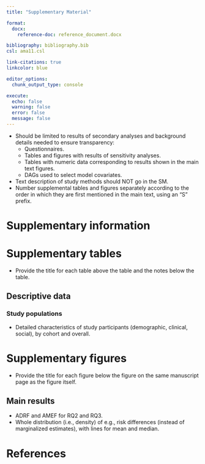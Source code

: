 ```yaml
---
title: "Supplementary Material"

format:
  docx:
    reference-doc: reference_document.docx

bibliography: bibliography.bib
csl: ama11.csl

link-citations: true
linkcolor: blue

editor_options: 
  chunk_output_type: console

execute:
  echo: false
  warning: false
  error: false
  message: false
---
```


- Should be limited to results of secondary analyses and background details needed to ensure transparency:
  - Questionnaires.
  - Tables and figures with results of sensitivity analyses.
  - Tables with numeric data corresponding to results shown in the main text figures.
  - DAGs used to select model covariates.
- Text description of study methods should NOT go in the SM.
- Number supplemental tables and figures separately according to the order in which they are first mentioned in the main text, using an "S" prefix.

# Supplementary information

# Supplementary tables

- Provide the title for each table above the table and the notes below the table.

## Descriptive data

### Study populations

- Detailed characteristics of study participants (demographic, clinical, social), by cohort and overall.

# Supplementary figures

- Provide the title for each figure below the figure on the same manuscript page as the figure itself.

## Main results

- ADRF and AMEF for RQ2 and RQ3.
- Whole distribution (i.e., density) of e.g., risk differences (instead of marginalized estimates), with lines for mean and median.

# References {.unnumbered}

::: {#refs}
:::
